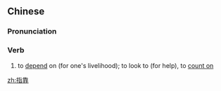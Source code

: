 ==Chinese==
{{zh-forms}}

===Pronunciation===
{{zh-pron
|m=zhǐkào
|c=zi2 kaau3
|mn=qz:chí-khò͘/xm,zz:chí-khò
|cat=verb
}}

===Verb===
{{zh-verb}}

# to [[depend]] on (for one's livelihood); to look to (for help), to [[count on]]

[[zh:指靠]]